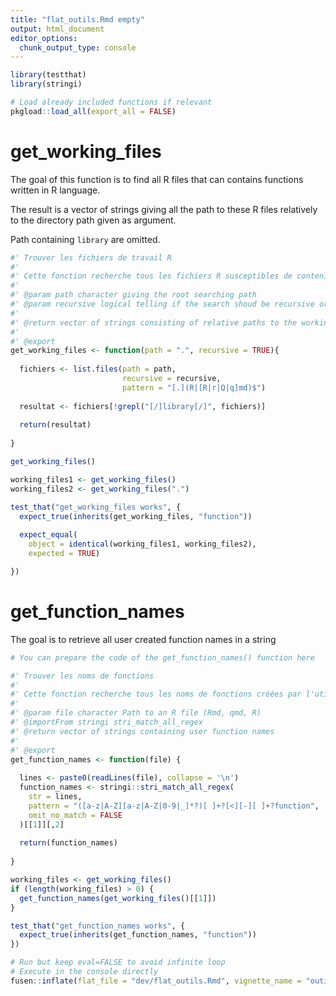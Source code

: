 ```yaml
---
title: "flat_outils.Rmd empty"
output: html_document
editor_options: 
  chunk_output_type: console
---
```


```r
library(testthat)
library(stringi)
```

<!--
 You need to run the 'description' chunk in the '0-dev_history.Rmd' file before continuing your code there.
-->

```r
# Load already included functions if relevant
pkgload::load_all(export_all = FALSE)
```

# get_working_files

The goal of this function is to find all R files that can contains functions written in R language.

The result is a vector of strings giving all the path to these R files relatively to the directory path given as argument.

Path containing `library` are omitted. 
    
```r
#' Trouver les fichiers de travail R
#' 
#' Cette fonction recherche tous les fichiers R susceptibles de contenir des définitions de fonction
#' 
#' @param path character giving the root searching path
#' @param recursive logical telling if the search shoud be recursive or not
#'
#' @return vector of strings consisting of relative paths to the working R files
#' 
#' @export
get_working_files <- function(path = ".", recursive = TRUE){
    
  fichiers <- list.files(path = path,
                         recursive = recursive,
                         pattern = "[.](R|[R|r|Q|q]md)$")
  
  resultat <- fichiers[!grepl("[/]library[/]", fichiers)]
  
  return(resultat)
  
}
```
  
```r
get_working_files()
```
  
```r

working_files1 <- get_working_files()
working_files2 <- get_working_files(".")

test_that("get_working_files works", {
  expect_true(inherits(get_working_files, "function"))
  
  expect_equal(
    object = identical(working_files1, working_files2),
    expected = TRUE)

})
```
  
# get_function_names

The goal is to retrieve all user created function names in a string
    
```r
# You can prepare the code of the get_function_names() function here
```
  
```r
#' Trouver les noms de fonctions
#' 
#' Cette fonction recherche tous les noms de fonctions créées par l'utilisateur
#' 
#' @param file character Path to an R file (Rmd, qmd, R)
#' @importFrom stringi stri_match_all_regex
#' @return vector of strings containing user function names
#' 
#' @export
get_function_names <- function(file) {
  
  lines <- paste0(readLines(file), collapse = '\n')
  function_names <- stringi::stri_match_all_regex(
    str = lines,
    pattern = "([a-z|A-Z][a-z|A-Z|0-9|_]*?)[ ]+?[<][-][ ]+?function",
    omit_no_match = FALSE
  )[[1]][,2]
  
  return(function_names)
  
}
```
  
```r
working_files <- get_working_files()
if (length(working_files) > 0) {
  get_function_names(get_working_files()[[1]])
}
```
  
```r
test_that("get_function_names works", {
  expect_true(inherits(get_function_names, "function")) 
})
```
  
```r
# Run but keep eval=FALSE to avoid infinite loop
# Execute in the console directly
fusen::inflate(flat_file = "dev/flat_outils.Rmd", vignette_name = "outils")
```
